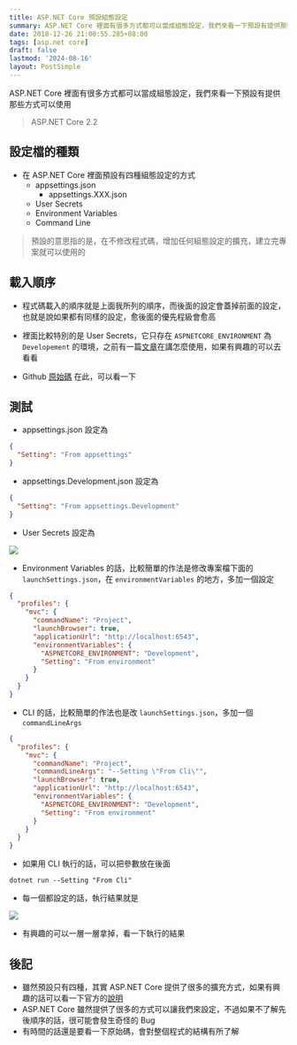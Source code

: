 ```yaml
---
title: ASP.NET Core 預設組態設定
summary: ASP.NET Core 裡面有很多方式都可以當成組態設定，我們來看一下預設有提供那些方式可以使用
date: 2018-12-26 21:00:55.285+08:00
tags: [asp.net core]
draft: false
lastmod: '2024-08-16'
layout: PostSimple
---
```


ASP.NET Core 裡面有很多方式都可以當成組態設定，我們來看一下預設有提供那些方式可以使用

> ASP.NET Core 2.2

## 設定檔的種類

- 在 ASP.NET Core 裡面預設有四種組態設定的方式
  - appsettings.json
    - appsettings.XXX.json
  - User Secrets
  - Environment Variables
  - Command Line

> 預設的意思指的是，在不修改程式碼，增加任何組態設定的擴充，建立完專案就可以使用的

## 載入順序

- 程式碼載入的順序就是上面我所列的順序，而後面的設定會蓋掉前面的設定，也就是說如果都有同樣的設定，愈後面的優先程級會愈高

- 裡面比較特別的是 User Secrets，它只存在 `ASPNETCORE_ENVIRONMENT` 為 `Developement` 的環境，之前有一篇[文章](/blog/asp-net-core-user-secret)在講怎麼使用，如果有興趣的可以去看看

- Github [原始碼](https://github.com/aspnet/AspNetCore/blob/master/src/DefaultBuilder/src/WebHost.cs#L162) 在此，可以看一下

## 測試

- appsettings.json 設定為

```json
{
  "Setting": "From appsettings"
}
```

- appsettings.Development.json 設定為

```json
{
  "Setting": "From appsettings.Development"
}
```

- User Secrets 設定為

![](/static/images/404.webp)

- Environment Variables 的話，比較簡單的作法是修改專案檔下面的 `launchSettings.json`，在 `environmentVariables` 的地方，多加一個設定

```json
{
  "profiles": {
    "mvc": {
      "commandName": "Project",
      "launchBrowser": true,
      "applicationUrl": "http://localhost:6543",
      "environmentVariables": {
        "ASPNETCORE_ENVIRONMENT": "Development",
        "Setting": "From environment"
      }
    }
  }
}
```

- CLI 的話，比較簡單的作法也是改 `launchSettings.json`，多加一個 `commandLineArgs`

```json
{
  "profiles": {
    "mvc": {
      "commandName": "Project",
      "commandLineArgs": "--Setting \"From Cli\"",
      "launchBrowser": true,
      "applicationUrl": "http://localhost:6543",
      "environmentVariables": {
        "ASPNETCORE_ENVIRONMENT": "Development",
        "Setting": "From environment"
      }
    }
  }
}
```

- 如果用 CLI 執行的話，可以把參數放在後面

```shell
dotnet run --Setting "From Cli"
```

- 每一個都設定的話，執行結果就是

![](/static/images/404.webp)

- 有興趣的可以一層一層拿掉，看一下執行的結果

## 後記

- 雖然預設只有四種，其實 ASP.NET Core 提供了很多的擴充方式，如果有興趣的話可以看一下官方的[說明](https://docs.microsoft.com/zh-tw/aspnet/core/fundamentals/configuration/?view=aspnetcore-2.2)
- ASP.NET Core 雖然提供了很多的方式可以讓我們來設定，不過如果不了解先後順序的話，很可能會發生奇怪的 Bug
- 有時間的話還是要看一下原始碼，會對整個程式的結構有所了解
